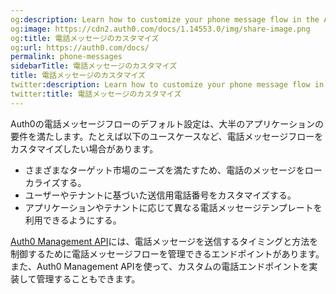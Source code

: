 ```yaml
---
og:description: Learn how to customize your phone message flow in the Auth0 Dashboard.
og:image: https://cdn2.auth0.com/docs/1.14553.0/img/share-image.png
og:title: 電話メッセージのカスタマイズ
og:url: https://auth0.com/docs/
permalink: phone-messages
sidebarTitle: 電話メッセージのカスタマイズ
title: 電話メッセージのカスタマイズ
twitter:description: Learn how to customize your phone message flow in the Auth0 Dashboard.
twitter:title: 電話メッセージのカスタマイズ
---
```


Auth0の電話メッセージフローのデフォルト設定は、大半のアプリケーションの要件を満たします。たとえば以下のユースケースなど、電話メッセージフローをカスタマイズしたい場合があります。

* さまざまなターゲット市場のニーズを満たすため、電話のメッセージをローカライズする。
* ユーザーやテナントに基づいた送信用電話番号をカスタマイズする。
* アプリケーションやテナントに応じて異なる電話メッセージテンプレートを利用できるようにする。

[Auth0 Management API](https://auth0.com/docs/api/management/v2)には、電話メッセージを送信するタイミングと方法を制御するために電話メッセージフローを管理できるエンドポイントがあります。また、Auth0 Management APIを使って、カスタムの電話エンドポイントを実装して管理することもできます。